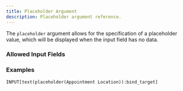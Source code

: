 ---
title: Placeholder Argument
description: Placeholder argument reference.
---


<InputFieldArgumentInfo type={InputFieldArgumentType.PLACEHOLDER}></InputFieldArgumentInfo>

The `placeholder` argument allows for the specification of a placeholder value, which will be displayed when the input field has no data.

### Allowed Input Fields

<InputFieldArgumentAllowedInputFields type={InputFieldArgumentType.PLACEHOLDER}></InputFieldArgumentAllowedInputFields>

### Examples

```
INPUT[text(placeholder(Appointment Location)):bind_target]
```

